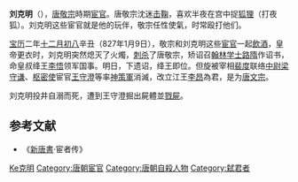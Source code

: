 {{Otheruses|刘克明}}
{{Infobox_Person
| name =刘克明
|image=便殿擊毬劉克明.jpg
| caption=
|box_width=170px
|occupation= [[宦官|宦官]]
| period = 9世紀
|birth_name=
| other_names =
| Sex =男
|birth_date=?
|birth_place=?
|death_date= 827年1月10日
|death_place=長安
| nationality =唐朝
| residence =
| party =
| religion =
| spouse = 
| relatives =
|education=私塾
| past =宦官
| work =杀唐敬宗
|awards= 
}}
'''刘克明'''（{{bd||？|827年|1月10日|catIdx=L}}），[[唐敬宗|唐敬宗]]時期[[宦官|宦官]]。唐敬宗沈迷[[击鞠|击鞠]]，喜欢半夜在宫中捉[[狐狸|狐狸]]（打夜狐）。刘克明这些宦官就是他的玩伴，敬宗任性使氣，时常殴打他们。

[[宝历_(唐朝)|宝历]]二年[[十二月初八|十二月初八]]辛丑（827年1月9日），敬宗和刘克明这些[[宦官|宦官]]一起[[飲酒|飲酒]]，皇帝更衣时，刘克明突然熄灭了火燭，[[刺杀|刺杀]]了唐敬宗，矫诏召[[翰林学士|翰林学士]][[路隋|路隋]]作诏书，命皇叔绛王[[李悟_(绛王)|李悟]]领军国事。明日，下遗诏，绛王即位。但旋被宰相[[裴度|裴度]]联络[[中尉_(古代官制)|中尉]][[梁守谦|梁守谦]]、[[枢密使|枢密使]]宦官[[王守澄|王守澄]]等率[[神策軍|神策軍]]消滅，改立江王[[唐文宗|李昂]]為君，是为[[唐文宗|唐文宗]]。

刘克明投井自溺而死，遭到王守澄掘出屍體並[[戮屍|戮屍]]。

== 参考文献 ==
*《[[新唐書|新唐書]]·宦者传》

{{Authority control}}
{{DEFAULTSORT:Liu劉克明}}
[[Category:刘姓|Ke克明]]
[[Category:唐朝宦官|Category:唐朝宦官]]
[[Category:唐朝自殺人物|Category:唐朝自殺人物]]
[[Category:弑君者|Category:弑君者]]
